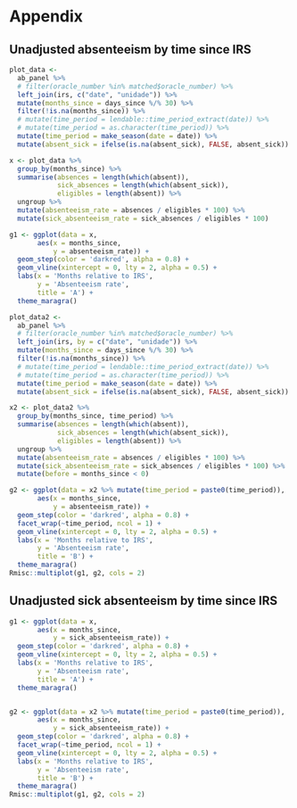 
# Appendix

## Unadjusted absenteeism by time since IRS

```r
plot_data <-
  ab_panel %>%
  # filter(oracle_number %in% matched$oracle_number) %>%
  left_join(irs, c("date", "unidade")) %>%
  mutate(months_since = days_since %/% 30) %>%
  filter(!is.na(months_since)) %>%
  # mutate(time_period = lendable::time_period_extract(date)) %>%
  # mutate(time_period = as.character(time_period)) %>%
  mutate(time_period = make_season(date = date)) %>%
  mutate(absent_sick = ifelse(is.na(absent_sick), FALSE, absent_sick))

x <- plot_data %>%
  group_by(months_since) %>%
  summarise(absences = length(which(absent)),
            sick_absences = length(which(absent_sick)),
            eligibles = length(absent)) %>%
  ungroup %>%
  mutate(absenteeism_rate = absences / eligibles * 100) %>%
  mutate(sick_absenteeism_rate = sick_absences / eligibles * 100)

g1 <- ggplot(data = x,
       aes(x = months_since,
           y = absenteeism_rate)) +
  geom_step(color = 'darkred', alpha = 0.8) +
  geom_vline(xintercept = 0, lty = 2, alpha = 0.5) +
  labs(x = 'Months relative to IRS',
       y = 'Absenteeism rate',
       title = 'A') +
  theme_maragra()

plot_data2 <-
  ab_panel %>%
  # filter(oracle_number %in% matched$oracle_number) %>%
  left_join(irs, by = c("date", "unidade")) %>%
  mutate(months_since = days_since %/% 30) %>%
  filter(!is.na(months_since)) %>%
  # mutate(time_period = lendable::time_period_extract(date)) %>%
  # mutate(time_period = as.character(time_period)) %>%
  mutate(time_period = make_season(date = date)) %>%
  mutate(absent_sick = ifelse(is.na(absent_sick), FALSE, absent_sick))

x2 <- plot_data2 %>%
  group_by(months_since, time_period) %>%
  summarise(absences = length(which(absent)),
            sick_absences = length(which(absent_sick)),
            eligibles = length(absent)) %>%
  ungroup %>%
  mutate(absenteeism_rate = absences / eligibles * 100) %>%
  mutate(sick_absenteeism_rate = sick_absences / eligibles * 100) %>%
  mutate(before = months_since < 0)

g2 <- ggplot(data = x2 %>% mutate(time_period = paste0(time_period)),
       aes(x = months_since,
           y = absenteeism_rate)) +
  geom_step(color = 'darkred', alpha = 0.8) +
  facet_wrap(~time_period, ncol = 1) +
  geom_vline(xintercept = 0, lty = 2, alpha = 0.5) +
  labs(x = 'Months relative to IRS',
       y = 'Absenteeism rate',
       title = 'B') +
  theme_maragra()
Rmisc::multiplot(g1, g2, cols = 2)
```


## Unadjusted sick absenteeism by time since IRS

```r
g1 <- ggplot(data = x,
       aes(x = months_since,
           y = sick_absenteeism_rate)) +
  geom_step(color = 'darkred', alpha = 0.8) +
  geom_vline(xintercept = 0, lty = 2, alpha = 0.5) +
  labs(x = 'Months relative to IRS',
       y = 'Absenteeism rate',
       title = 'A') +
  theme_maragra()


g2 <- ggplot(data = x2 %>% mutate(time_period = paste0(time_period)),
       aes(x = months_since,
           y = sick_absenteeism_rate)) +
  geom_step(color = 'darkred', alpha = 0.8) +
  facet_wrap(~time_period, ncol = 1) +
  geom_vline(xintercept = 0, lty = 2, alpha = 0.5) +
  labs(x = 'Months relative to IRS',
       y = 'Absenteeism rate',
       title = 'B') +
  theme_maragra()
Rmisc::multiplot(g1, g2, cols = 2)
```
